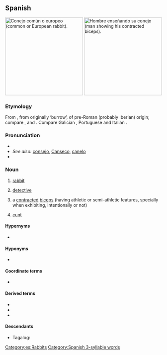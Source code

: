 {{also|Conejo|conéjo}}
==Spanish==
{{wikipedia|lang=es}}
[[File:Oryctolagus cuniculus Tasmania 2.jpg|thumb|250px|Conejo común o europeo (common or European rabbit).]]
[[File:Arm_flex_supinate.jpg|thumb|250px|Hombre enseñando su conejo (man showing his contracted biceps).]]

===Etymology===
From {{etyl|VL.|es}} {{m|la|*cuniclus}}, from {{etyl|la|es}} {{m|la|cunīculus}} originally ‘burrow’, of pre-Roman (probably Iberian) origin; compare {{cog|eu|untxi||rabbit}}, {{cog|mxi|qonélyo|
|rabbit}} and  {{cog|mxi|sc=Latn|qončáyr||greyhound}}. Compare Galician {{m|gl|coello}}, Portuguese {{m|pt|coelho}} and Italian {{m|it|coniglio}}.

===Pronunciation===
* {{IPA|/koˈnexo/|lang=es}}
* ''See also:'' [[consejo]], [[Canseco]], [[canelo]]
* {{rhymes|exo|lang=es}}

===Noun===
{{es-noun|m|f=coneja}}

# [[rabbit]] {{gloss|male or unspecified sex}}
# {{lb|es|Central America}} [[detective]]
# {{lb|es|muscle}} a [[contracted]] [[biceps]] (having athletic ‎or semi-athletic ‎features, specially when exhibiting, intentionally or not)
# {{lb|es|vulgar|slang}} [[cunt]] {{gloss|female genitalia}}

====Hypernyms====
* {{l|es|lagomorfo}}

====Hyponyms====
* {{l|es|gazapo}}

====Coordinate terms====
* {{l|es|liebre}}

====Derived terms====
* {{l|es|conejar}}
* {{l|es|conejero}}
* {{l|es|conejito}}

====Descendants====
* Tagalog: {{l|tl|kuneho}}

[[Category:es:Rabbits]]
[[Category:Spanish 3-syllable words]]